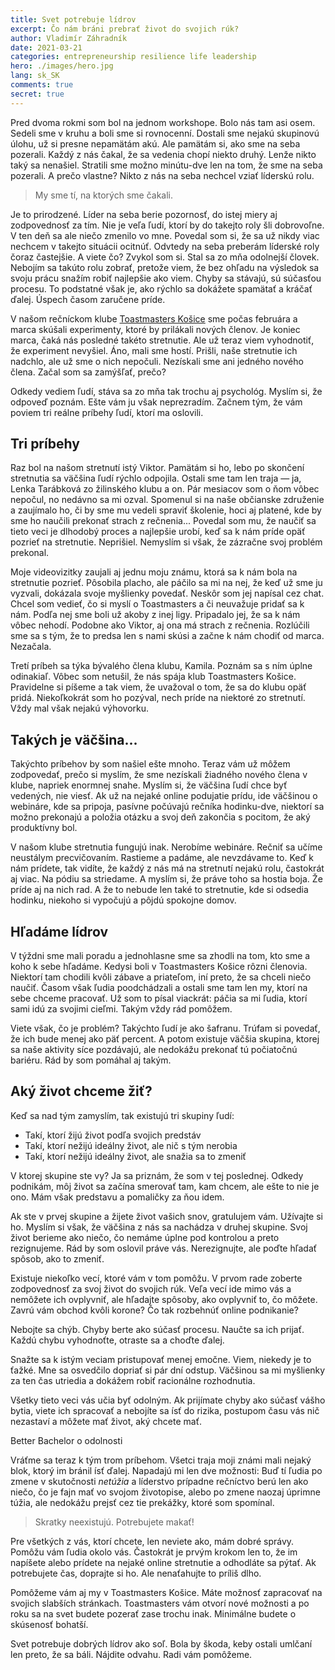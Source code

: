```yaml
---
title: Svet potrebuje lídrov
excerpt: Čo nám bráni prebrať život do svojich rúk?
author: Vladimír Záhradník
date: 2021-03-21
categories: entrepreneurship resilience life leadership
hero: ./images/hero.jpg
lang: sk_SK
comments: true
secret: true
---
```


Pred dvoma rokmi som bol na jednom workshope. Bolo nás tam asi osem. Sedeli sme v kruhu a boli sme si rovnocenní. Dostali sme nejakú skupinovú úlohu, už si presne nepamätám akú. Ale pamätám si, ako sme na seba pozerali. Každý z nás čakal, že sa vedenia chopí niekto druhý. Lenže nikto taký sa nenašiel. Stratili sme možno minútu-dve len na tom, že sme na seba pozerali. A prečo vlastne? Nikto z nás na seba nechcel vziať líderskú rolu.

> My sme tí, na ktorých sme čakali.

Je to prirodzené. Líder na seba berie pozornosť, do istej miery aj zodpovednosť za tím. Nie je veľa ľudí, ktorí by do takejto roly šli dobrovoľne. V ten deň sa ale niečo zmenilo vo mne. Povedal som si, že sa už nikdy viac nechcem v takejto situácii ocitnúť. Odvtedy na seba preberám líderské roly čoraz častejšie. A viete čo? Zvykol som si. Stal sa zo mňa odolnejší človek. Nebojím sa takúto rolu zobrať, pretože viem, že bez ohľadu na výsledok sa svoju prácu snažím robiť najlepšie ako viem. Chyby sa stávajú, sú súčasťou procesu. To podstatné však je, ako rýchlo sa dokážete spamätať a kráčať ďalej. Úspech časom zaručene príde.

V našom rečníckom klube [Toastmasters Košice][tm-kosice] sme počas februára a marca skúšali experimenty, ktoré by prilákali nových členov. Je koniec marca, čaká nás posledné takéto stretnutie. Ale už teraz viem vyhodnotiť, že experiment nevyšiel. Áno, mali sme hostí. Prišli, naše stretnutie ich nadchlo, ale už sme o nich nepočuli. Nezískali sme ani jedného nového člena. Začal som sa zamýšľať, prečo?

Odkedy vediem ľudí, stáva sa zo mňa tak trochu aj psychológ. Myslím si, že odpoveď poznám. Ešte vám ju však neprezradím. Začnem tým, že vám poviem tri reálne príbehy ľudí, ktorí ma oslovili.

## Tri príbehy
Raz bol na našom stretnutí istý Viktor. Pamätám si ho, lebo po skončení stretnutia sa väčšina ľudí rýchlo odpojila. Ostali sme tam len traja — ja, Lenka Tarábková zo žilinského klubu a on. Pár mesiacov som o ňom vôbec nepočul, no nedávno sa mi ozval. Spomenul si na naše občianske združenie a zaujímalo ho, či by sme mu vedeli spraviť školenie, hoci aj platené, kde by sme ho naučili prekonať strach z rečnenia... Povedal som mu, že naučiť sa tieto veci je dlhodobý proces a najlepšie urobí, keď sa k nám príde opäť pozrieť na stretnutie. Neprišiel. Nemyslím si však, že zázračne svoj problém prekonal.

Moje videovizitky zaujali aj jednu moju známu, ktorá sa k nám bola na stretnutie pozrieť. Pôsobila placho, ale páčilo sa mi na nej, že keď už sme ju vyzvali, dokázala svoje myšlienky povedať. Neskôr som jej napísal cez chat. Chcel som vedieť, čo si myslí o Toastmasters a či neuvažuje pridať sa k nám. Podľa nej sme boli už akoby z inej ligy. Pripadalo jej, že sa k nám vôbec nehodí. Podobne ako Viktor, aj ona má strach z rečnenia. Rozlúčili sme sa s tým, že to predsa len s nami skúsi a začne k nám chodiť od marca. Nezačala.

Tretí príbeh sa týka bývalého člena klubu, Kamila. Poznám sa s ním úplne odinakiaľ. Vôbec som netušil, že nás spája klub Toastmasters Košice. Pravidelne si píšeme a tak viem, že uvažoval o tom, že sa do klubu opäť pridá. Niekoľkokrát som ho pozýval, nech príde na niektoré zo stretnutí. Vždy mal však nejakú výhovorku.

## Takých je väčšina...
Takýchto príbehov by som našiel ešte mnoho. Teraz vám už môžem zodpovedať, prečo si myslím, že sme nezískali žiadného nového člena v klube, napriek enormnej snahe. Myslím si, že väčšina ľudí chce byť vedených, nie viesť. Ak už na nejaké online podujatie prídu, ide väčšinou o webináre, kde sa pripoja, pasívne počúvajú rečníka hodinku-dve, niektorí sa možno prekonajú a položia otázku a svoj deň zakončia s pocitom, že aký produktívny bol.

V našom klube stretnutia fungujú inak. Nerobíme webináre. Rečniť sa učíme neustálym precvičovaním. Rastieme a padáme, ale nevzdávame to. Keď k nám prídete, tak vidíte, že každý z nás má na stretnutí nejakú rolu, častokrát aj viac. Na pódiu sa striedame. A myslím si, že práve toho sa hostia boja. Že príde aj na nich rad. A že to nebude len také to stretnutie, kde si odsedia hodinku, niekoho si vypočujú a pôjdú spokojne domov.

## Hľadáme lídrov
V týždni sme mali poradu a jednohlasne sme sa zhodli na tom, kto sme a koho k sebe hľadáme. Kedysi boli v Toastmasters Košice rôzni členovia. Niektorí tam chodili kvôli zábave a priateľom, iní preto, že sa chceli niečo naučiť. Časom však ľudia poodchádzali a ostali sme tam len my, ktorí na sebe chceme pracovať. Už som to písal viackrát: páčia sa mi ľudia, ktorí sami idú za svojimi cieľmi. Takým vždy rád pomôžem.

Viete však, čo je problém? Takýchto ľudí je ako šafranu. Trúfam si povedať, že ich bude menej ako päť percent. A potom existuje väčšia skupina, ktorej sa naše aktivity síce pozdávajú, ale nedokážu prekonať tú počiatočnú bariéru. Rád by som pomáhal aj takým.

## Aký život chceme žiť?
Keď sa nad tým zamyslím, tak existujú tri skupiny ľudí:
- Takí, ktorí žijú život podľa svojich predstáv
- Takí, ktorí nežijú ideálny život, ale nič s tým nerobia
- Takí, ktorí nežijú ideálny život, ale snažia sa to zmeniť

V ktorej skupine ste vy? Ja sa priznám, že som v tej poslednej. Odkedy podnikám, môj život sa začína smerovať tam, kam chcem, ale ešte to nie je ono. Mám však predstavu a pomaličky za ňou idem.

Ak ste v prvej skupine a žijete život vašich snov, gratulujem vám. Užívajte si ho. Myslím si však, že väčšina z nás sa nachádza v druhej skupine. Svoj život berieme ako niečo, čo nemáme úplne pod kontrolou a preto rezignujeme. Rád by som oslovil práve vás. Nerezignujte, ale poďte hľadať spôsob, ako to zmeniť.

Existuje niekoľko vecí, ktoré vám v tom pomôžu. V prvom rade zoberte zodpovednosť za svoj život do svojich rúk. Veľa vecí ide mimo vás a nemôžete ich ovplyvniť, ale hľadajte spôsoby, ako ovplyvniť to, čo môžete. Zavrú vám obchod kvôli korone? Čo tak rozbehnúť online podnikanie?

Nebojte sa chýb. Chyby berte ako súčasť procesu. Naučte sa ich prijať. Každú chybu vyhodnoťte, otraste sa a choďte ďalej.

Snažte sa k istým veciam pristupovať menej emočne. Viem, niekedy je to ťažké. Mne sa osvedčilo dopriať si pár dní odstup. Väčšinou sa mi myšlienky za ten čas utriedia a dokážem robiť racionálne rozhodnutia.

Všetky tieto veci vás učia byť odolným. Ak prijímate chyby ako súčasť vášho bytia, viete ich spracovať a nebojíte sa ísť do rizika, postupom času vás nič nezastaví a môžete mať život, aký chcete mať.

<div class="Image__Medium">
  <YouTube videoId="Suwr1IFAxfs" />
  <figcaption>Better Bachelor o odolnosti</figcaption>
</div>

Vráťme sa teraz k tým trom príbehom. Všetci traja moji známi mali nejaký blok, ktorý im bránil ísť ďalej. Napadajú mi len dve možnosti: Buď tí ľudia po zmene v skutočnosti *netúžia* a líderstvo prípadne rečníctvo berú len ako niečo, čo je fajn mať vo svojom životopise, alebo po zmene naozaj úprimne túžia, ale nedokážu prejsť cez tie prekážky, ktoré som spomínal.

> Skratky neexistujú. Potrebujete makať!

Pre všetkých z vás, ktorí chcete, len neviete ako, mám dobré správy. Pomôžu vám ľudia okolo vás. Častokrát je prvým krokom len to, že im napíšete alebo prídete na nejaké online stretnutie a odhodláte sa pýtať. Ak potrebujete čas, doprajte si ho. Ale nenaťahujte to príliš dlho.

Pomôžeme vám aj my v Toastmasters Košice. Máte možnosť zapracovať na svojich slabších stránkach. Toastmasters vám otvorí nové možnosti a po roku sa na svet budete pozerať zase trochu inak. Minimálne budete o skúsenosť bohatší.

Svet potrebuje dobrých lídrov ako soľ. Bola by škoda, keby ostali umlčaní len preto, že sa báli. Nájdite odvahu. Radi vám pomôžeme.


[//]: # (Used references)
[tm-kosice]: https://www.toastmasterskosice.sk/
